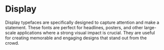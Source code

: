 # Display

Display typefaces are specifically designed to capture attention and
make a statement. These fonts are perfect for headlines, posters,
and other large-scale applications where a strong visual impact is crucial.
They are useful for creating memorable and engaging designs that stand out
from the crowd.
